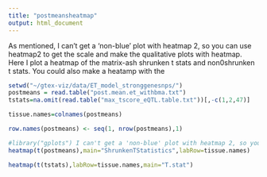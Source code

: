 ```yaml
---
title: "postmeansheatmap"
output: html_document
---
```

As mentioned, I can't get a 'non-blue' plot with heatmap 2, so you can use heatmap2 to get the scale and make the qualitative plots with heatmap. Here I plot a heatmap of the matrix-ash shrunken t stats and non0shrunken t stats. You could also make a heatamp with the

```r
setwd("~/gtex-viz/data/ET_model_stronggenesnps/")
postmeans = read.table("post.mean.et_withbma.txt")
tstats=na.omit(read.table("max_tscore_eQTL.table.txt"))[,-c(1,2,47)]

tissue.names=colnames(postmeans)

row.names(postmeans) <- seq(1, nrow(postmeans),1)

#library("gplots") I can't get a 'non-blue' plot with heatmap 2, so you can use heatmap2 to get the scale and make the qualitative plots with heatmap
heatmap(t(postmeans),main="ShrunkenTStatistics",labRow=tissue.names)

heatmap(t(tstats),labRow=tissue.names,main="T.stat")
```

